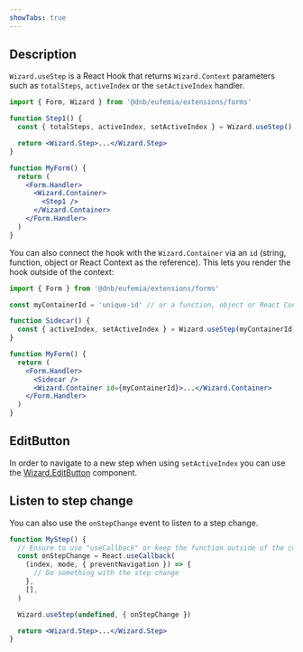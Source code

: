 ```yaml
---
showTabs: true
---
```


## Description

`Wizard.useStep` is a React Hook that returns `Wizard.Context` parameters such as `totalSteps`, `activeIndex` or the `setActiveIndex` handler.

```jsx
import { Form, Wizard } from '@dnb/eufemia/extensions/forms'

function Step1() {
  const { totalSteps, activeIndex, setActiveIndex } = Wizard.useStep()

  return <Wizard.Step>...</Wizard.Step>
}

function MyForm() {
  return (
    <Form.Handler>
      <Wizard.Container>
        <Step1 />
      </Wizard.Container>
    </Form.Handler>
  )
}
```

You can also connect the hook with the `Wizard.Container` via an `id` (string, function, object or React Context as the reference). This lets you render the hook outside of the context:

```jsx
import { Form } from '@dnb/eufemia/extensions/forms'

const myContainerId = 'unique-id' // or a function, object or React Context reference

function Sidecar() {
  const { activeIndex, setActiveIndex } = Wizard.useStep(myContainerId)
}

function MyForm() {
  return (
    <Form.Handler>
      <Sidecar />
      <Wizard.Container id={myContainerId}>...</Wizard.Container>
    </Form.Handler>
  )
}
```

## EditButton

In order to navigate to a new step when using `setActiveIndex` you can use the [Wizard.EditButton](/uilib/extensions/forms/Wizard/EditButton/) component.

## Listen to step change

You can also use the `onStepChange` event to listen to a step change.

```jsx
function MyStep() {
  // Ensure to use "useCallback" or keep the function outside of the component to avoid memory leaks
  const onStepChange = React.useCallback(
    (index, mode, { preventNavigation }) => {
      // Do something with the step change
    },
    [],
  )

  Wizard.useStep(undefined, { onStepChange })

  return <Wizard.Step>...</Wizard.Step>
}
```
